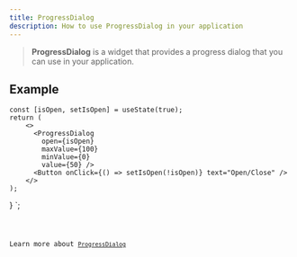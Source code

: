 ```yaml
---
title: ProgressDialog
description: How to use ProgressDialog in your application
---
```



> **ProgressDialog** is a widget that provides a progress dialog that you can use in your application.

## Example


    const [isOpen, setIsOpen] = useState(true);
    return (
        <>
          <ProgressDialog 
            open={isOpen}
            maxValue={100}
            minValue={0}
            value={50} />
          <Button onClick={() => setIsOpen(!isOpen)} text="Open/Close" />
        </>
    );
}
`;

<Code code={qProgressDialogExample} title='example_progressDialog.ts' lang='ts' />

Learn more about [`ProgressDialog`](https://vixen-js.github.io/docs/build-application-vanilla/Basic-Widgets/QProgressDialog)